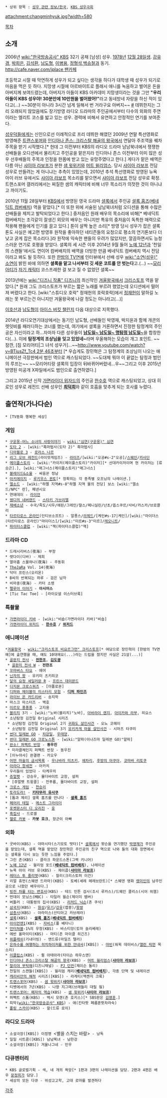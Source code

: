  * 상위 항목 : [[성우 관련 정보/한국]], [[KBS 성우극회]]

attachment:changminhyuk.jpg?width=580

[[목차]]
== 소개 ==
2006년 [[wiki:"한국방송공사" KBS]] 32기 공채 [남성] 성우. [[1978년]] [[12월 28일]]생. [[강유경]], [[박희은]], [[김석환]], [[남도형]], [[이병용]], [[정형석]],[[백승철]]과 동기. [[http://cafe.naver.com/jplace 팬카페]]

초등학교 시절 때 막연하게 성우가 되고 싶다는 생각을 하다가 대학생 때 성우가 되기로 마음을 먹은 듯 하다. 지망생 시절에 아르바이트로 플래시 애니를 녹음하고 벌어온 돈을 아버지께 보여드렸는데, 아버지가 아들이 KBS 아카데미 지망생이라는 것을 그만 '''"우리 아들이 KBS 성우야! 30분만에 10만원을 벌어왔어!"'''라고 동네방네 자랑을 하신 적이 있다고(...) ~~30분이 아니라 3시간 넘게 일해서 번 거라구요 아버지~~ [http://www.ewhaian.com/Ewha_board/Ewha_View.asp?psize=1&page=1&es_idx=0&ct_idx=0&bm_idx=15&sfield=&bp_idx=893250&orderby=0&startDt=2001-01-01&endDt=2015-01-10&sword_type=&inputTagList=&bordtype=&sword=&useSdate=&sword2=5279525 #]
데뷔한지는 그리 오래되지 않았음에도 장기방영 라디오 드라마의 주인공에서부터 다수의 외화의 주연이라는 엘리트 코스를 밟고 있는 성우. 경력에 비해서 유연하고 안정적인 연기를 보여준다.

[[성우덕]]들에게는 신인으로선 이례적으로 프리 데뷔한 해였던 2009년 연말 특선영화로 방영해준 [[트랜스포머(2007)|트랜스포머]]와 [[인디아나 존스|인디아나 존스: 크리스탈 해골의 왕국]]에서 연달아 주조역을 꿰차 주목을 받기 시작했다.[* 헌데 그 이전부터 KBS의 라디오 드라마 남남북녀에서 쟁쟁한 선배들을 오디션에서 물리치고 주인공을 맡은지라 인디아나 존스 이전부터 이미 많은 성우 선후배들의 주목과 인정을 한몸에 받고 있는 유망주였다고 한다.] 게다가 맡은 배역은 다름 아닌 [[샤이아 라보프]]가 분한 [[샘 윗위키]]와 [[머트 윌리엄스]]. 당시 [[샤이아 라보프]] 전담 성우로 만들려는 게 아니냐는 추측이 있었는데, 2010년 추석 특선영화로 방영된 뉴욕 아이 러브 유에서도 [[샤이아 라보프]] 목소리를 맡으면서 [[샤이아 라보프]] 전담 성우로 확정. 트랜스포머 갤러리에서는 찌질한 샘의 캐릭터에 비해 너무 목소리가 의젓한 것이 아니냐고 까이기도.

2010년 11월 28일부터 [[KBS]]에서 방영된 영국 드라마 [[셜록(드라마)|셜록]]에서 주인공 [[셜록 홈즈(셜록)|셜록 홈즈]]([[베네딕트 컴버배치]]) 역을 맡았다.[* 이 또한 위에 서술된 남남북녀처럼 오디션을 통해 수많은 선배들을 제치고 발탁되었다고 한다.] 중저음인 원래 배우의 목소리에 비해[* 베네딕트 컴버배치는 조각같이 잘생긴 외모의 배우는 아니지만 특유의 중저음이 독특한 매력으로 작용해 팬들에게 인기를 끌고 있다.] 톤이 살짝 높은 소리[* 방영 당시 성우가 잡은 셜록톤도 사실은 예고편 방영후 원작을 좋아하던 네티즌들의 요청으로 평소의 연기톤보다 더 낮고 굵게 잡은 목소리다.]라 원작에 익숙한 팬들의 우려가 많았지만, 깔끔하면서도 능청스러운 연기로 호평을 받았다. 셜록의 세 시즌 이후 2014년 9월 들어 [[노예 12년]]과 '천일의 스캔들'에서도 연이어 컴버배치의 배역을 더빙한 만큼 베네딕트 컴버배치 역시 전담이라고 봐도 될 듯하다. 또한 [[한밤의 TV연예]] 인터뷰에서 선배 성우 [[wiki:"소연(성우)" 소연]]이 밝힌 바에 의하면 '''셜록을 맡고 나서부터 깃 세운 코트를 안 벗는다'''고.(...)  ~~[[강수진(남자 성우)|모리아티]]가 [[이누야샤(등장인물)|자기 캐릭터]] 코스프레한 걸 보고 질 수 없었던 셜록~~

2013년에는 [[wiki:"디즈니 작품" 디즈니]]의 최신작인 [[겨울왕국]]에서 [[크리스토프]] 역을 맡았다.[* 원래 그도 크리스토프가 부르는 짧은 노래를 부르려 했었는데 오디션에서 떨어져 버렸다고 한다. [wiki:"스튜디오 호락" 정재헌의 호락호락]에서 [[정재헌]]이 말하길 노래는 못 부르는건 아니지만 겨울왕국에 나갈 정도는 아니라고(...)]

[[이호산]]과 [[남도형]]이 [[아이스 버킷 챌린지]] 다음 대상으로 지목했다. 

2014년 라디오연기대상에서는 동기인 남도형, 선배들인 박영재, 박지윤과 함께 개콘의 렛잇비를 패러디하는 코너를 했는데, 여기에서 셜록을 거론하면서 진정한 탐정계의 주인공은 자신이라고 하...자마자 다른 성우들이 '''[[쿠도 신이치|남도일~ 남도일~ 명탐정 남도일~]]'''을 합창한다(...). 이에 '''탐정계의 조상님을 잊고 있었네~'''라며 우울해하는 모습이 개그 포인트. ~~잠깐, [짐 모리어티|그 녀석 성우가]...~~[[http://www.youtube.com/watch?v=BTiusZf_Tc4 2분 46초부터]] [* 우습게도 장민혁은 그 탐정계의 조상님이 나오는 애니메이션 극장판에서 범인 역으로 캐스팅되었다. ~~도대체 뭐야 이 끝없는 탐정과 범인의 루프는~~ ~~모리어티랑 셜록의 입장이 뒤바뀌어버렸네...우~~그리고 이후 2015년 방영된 미공개 X파일에서도 범인으로 출연하였다.]

그리고 2015년 신작 [[가면라이더 위자드]]의 주인공 [[소우마 하루토|한수호]] 역으로 캐스팅되었고, 상대 히로인 성우로 레전드 선배 성우인 '''[[최덕희]]'''와 같이 호흡을 맞추게 되는 호사를 누렸다.
== 출연작(가나다순) ==
 * [TV동화 행복한 세상]
=== 게임 ===
 * [[구운몽-어느 소녀의 사랑이야기]] - [[wiki:"심연(구운몽)" 심연]]
 * [[도타 2]] - [wiki:"흑마법사(도타 2)" 흑마법사]
 * [[디아블로 3]] - [[로라스 나르]]
 * [[리그 오브 레전드]](라이엇게임즈) - [[라이즈]]/[wiki:"오공#s-2"오공]/[[스웨인]]/[[카사딘]]
 * [[메이플스토리]] - [wiki:"카이저(메이플스토리)"카이저][* 선대카이저이며 현 카이저는 [류승곤].], [wiki:"매그너스(메이플스토리)"매그너스]
 * [[블레이드&소울]] - 싸움꾼 정남
 * [[아키에이지]] - [[루키우스 퀸토]][* 정확히는 각 종족별 오프닝의 나레이션.]
 * [[엘소드]] - [wiki:"하멜 지역#s-8"하멜 지역 물의 전당] 보스 [wiki:"엘소드/NPC" 란], 페넨시오
 * 연애데이 - [[라이언]]
 * [[웬디의 네버랜드]] - [[스타키 가브리엘]]
 * [[재배소년]] - 수국/죽도/시우/에핀/그레인/찰스/페니실린/난초/옵스쿠르/사비/카스카/브로콜리
 * [[타르타로스 온라인]](인티브소프트) - 알퐁스/[[라제드]]/[케인#s-17|케인]/[wiki:"마이더스(타르타로스 온라인)"마이더스]/[wiki:"미르#s-3"미르]/[[레오니트]]/
 * [[파이터스클럽]] - [wiki:"잭(파이터스클럽)"잭]

=== 드라마 CD ===
 * 드레시리버스(夜海) - 부장
 * 렛다이(디바) - 제희
 * 열아홉 스물하나(夜海) - 주동휘
 * [[TheJaRa]] Vol. 14(夜海)
 * 닥터 프린스(오리온)
 * B씨의 반복되는 하루 - 검은 남자
 * 비마중(夜海) - 카터 소령
 * [[펠루아 이야기]] - '''아시어스'''
 * [Tic Tac Toe] - [라이오넬 이스터브룩]
=== 특촬물 ===
 * [[가면라이더 키바]] - [wiki:"비숍(가면라이더 키바)"비숍]
 * [[가면라이더 위저드]] - '''[[소우마 하루토|한수호]] / [[위자드(가면라이더 위자드)|위저드]]'''
=== 애니메이션 ===
 *[[겨울왕국]] - [[wiki:"크리스토프 비요르그먼" 크리스토프]][* 여담으로 장민혁이 [한밤의 TV연예]에 출연했을 때, 얘도 10대에요(...)라는 드립을 쳤지만 사실은 21살(...)]
 * [[골판지 전사]] - '''[[고다 한조|전한조]]''', '''[[카이도 요시미츠|김도광]]'''
  * [[골판지 전사 W]] - '''전한조'''
 * [[꼬마버스 타요]] - 에어
 * [[닌자의 왕]] - 유키미 츠키히코
 * [[미소녀 전사 세일러 문 R|달의 요정 세일러문 R]] - [[프린스 데이몬드]]
 * [[디지몬 크로스워즈]] - [아폴로몬]
 * [[디퍼와 메이블의 미스터리 모험]] - '''[[디퍼 파인즈]]'''
 * [[라이브 온 카드리버]] - 송지학
 * 마스크 마스터즈 - 백호
 * [[미르모 퐁퐁퐁]] - 고지용
 * [[블리치]] 3기 - [wiki:"노바(블리치)"노바], [[아바라이 렌지]], [[아이카와 라부]], 히요스
 * 소년탐정 김전일 Original 시리즈
  * 소년탐정 김전일 Original 2기 [[귀화도 살인사건]] - 오노 코헤이
  * 소년탐정 김전일 Original 3기 [[유키카게촌 살인사건|유키카게 마을 살인사건]] - 시마즈 타쿠미
 * [[썬더 일레븐 GO]] - [[쿠루마다 고우이치|차강일]], [[아메미야 타이요|우태양]], 
 * [[썬더 일레븐 GO 크로노스톤]] - [wiki:"알파(이나즈마 일레븐 GO)"알파]
 * [[완소! 퍼펙트 반장]] - '''동우진'''
  * 미라클체인지 퍼펙트 반장 - 동우진
 * [이누야샤] 완결편 - 카오우
 * [[어떤 마술의 금서목록/애니메이션|어떤 마술의 금서목록]] - [[우나바라 미츠키]], [[에차리]], [[후방의 아쿠아]], [[코마바 리토쿠]]
 * [[아라다 창세전]] - 아카치
 * 우리들이 있었다 - 타케우치
 * [[쥬얼펫(무인)|쥬얼펫]] - 강승우, 몰더바이트 교장, 설퍼
  * [쥬얼펫 트윙클] - 전푸름, 몰더바이트 교장, 설퍼
 * [[크로스 게임]] - [[아사미 미즈키|천승리]]
 * [[토라도라!]] - '''[[키타무라 유사쿠]]'''
 * [톰과 제리] 셜록 홈즈를 만나다 - '''[[셜록 홈즈]]'''
 * [[페어리 테일]] - [[메스트 그라이더]]
 * [[포켓몬스터 디 오리진]] - [[웅]]
 * [[흑집사]] - 드로셀
 * [[헬로 카봇]] - '''카봇 호크''', 장군이 아빠

=== 외화 ===
 * 굿바이(KBS) - 야마시타(스기모토 텟타)[* [[셜록(드라마)|셜록]]에서 왓슨을 연기했던 [[박영재]]가 주인공을 맡았는데, 셜록 역을 맡았던 장민혁은 주인공의 친구 역으로 나와 둘의 대화 장면에서는 셜록을 다시 보는 듯한 느낌을 주었다.]
 * 그린 존(KBS) - 클라크 파운드스톤(그렉 키니어)
 * [[노예 12년(영화)|노예 12년]] - 윌리엄 포드('''[[베네딕트 컴버배치]]'''), 나레이션
 * 뉴욕 아이 러브 유(KBS) - 제이콥('''[[샤이아 라보프]]''')
 * [[레터스 투 줄리엣]](KBS) - 찰리(크리스토퍼 이건)
 * 리얼 휴먼(스웨덴 드라마)(KBS) - 토베(셰레 헤레브란트)[* 스웨덴 영화 [[렛미인]]의 남주인공으로 나왔던 배우이다.]
 * [[링컨 차를 타는 변호사]](KBS) - 테드 민튼 검사(조시 루카스)/드웨인 콜리스(시어 위햄)
 * 먼데이 모닝스(MBC) - 타일러 윌슨(제이미 뱀버)
 * 버틀러 : 대통령의 집사(KBS) - [[리처드 닉슨]](존 쿠삭)
 * [[삼국(드라마)|삼국지]](KBS) - [[원상]]/[[유기(삼국지)|유기]]/[[강유]](엽붕)/[[왕쌍]]
 * [[삼총사]](KBS) - 아라미스(산티아고 카브레라)
 * [[셜록(드라마)|셜록]](KBS) - '''[[셜록 홈즈(셜록)|셜록 홈즈]]'''('''[[베네딕트 컴버배치]]''')
 * [[아이언맨1]](KBS) - [[자비스]](폴 베타니)
 * [[언터쳐블]]-1%의 우정(KBS) - 바스티앙(토마 솔리베레)
 * 에반 올마이티(KBS) - 마티(존 마이클 히긴즈)
 * [[위플래쉬]](기내더빙) - 앤드류(마일즈 텔러)
 * [[은하수를 여행하는 히치하이커를 위한 안내서]]([KBS]) - [[마빈]](워윅 데이비스/[[앨런 릭먼]] 목소리)
 * [[트와일라잇(소설)|이클립스]](KBS) - 퀼 아테아라(타이슨 하우스맨)
 * [[인디아나 존스|인디아나 존스:크리스탈 해골의 왕국]](KBS) - [[머트 윌리엄스]]('''[[샤이아 라보프]]''')
 * [[찰리야 부탁해]](디즈니채널) - [[PJ 던컨]](제이슨 돌리)
 * 천일의 스캔들([KBS]) - 윌리엄 캐리('''[[베네딕트 컴버배치]]'''), 각종 단역 및 내레이션
 * [[캐리비안의 해적]] 시리즈([KBS]) - 라게티(맥켄지 크룩)
 * [[트랜스포머(실사영화, 2007)|트랜스포머]](KBS) - [[샘 윗위키]]('''[[샤이아 라보프]]''')
 * 티벳에서의 7년(KBS) - 나왕 지그메(브래들리 대릴 웡)
 * [[트랜스포머: 패자의 역습(2009)|트랜스포머: 패자의 역습]](KBS) - [[샘 윗위키]]('''[[샤이아 라보프]]''')
 * 퍼펙트 스톰(KBS) - 벅시 모렌(존 호키스)[* SBS판은 [[김영훈]].]
 * 피막([[wiki:"한국방송공사" KBS]]) - 애(킨타팟 페름푼팟차라숙)
 * [[폴링 스카이]](KBS) - 할(드류 로이)
=== 라디오 드라마 ===
 * 소설극장([KBS]) 이정명 <별을 스치는 바람> - 낭독
 * 일일 시트콤([KBS]) 남남북녀 - 남한강
 * 소설극장([KBS]) 겨울나그네 - 민우

=== 다큐멘터리 ===
 * KBS 글로벌기획 - 색, 네 개의 욕망[* 1편과 3편의 나레이션을 담당. 2편과 4편은 배우 [[문정희]]가 담당.]
 * 세상의 모든 다큐 - 위성고고학, 고대 로마를 발견하다
[[각주]]
